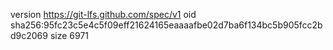 version https://git-lfs.github.com/spec/v1
oid sha256:95fc23c5e4c5f09eff21624165eaaaafbe02d7ba6f134bc5b905fcc2bd9c2069
size 6971
